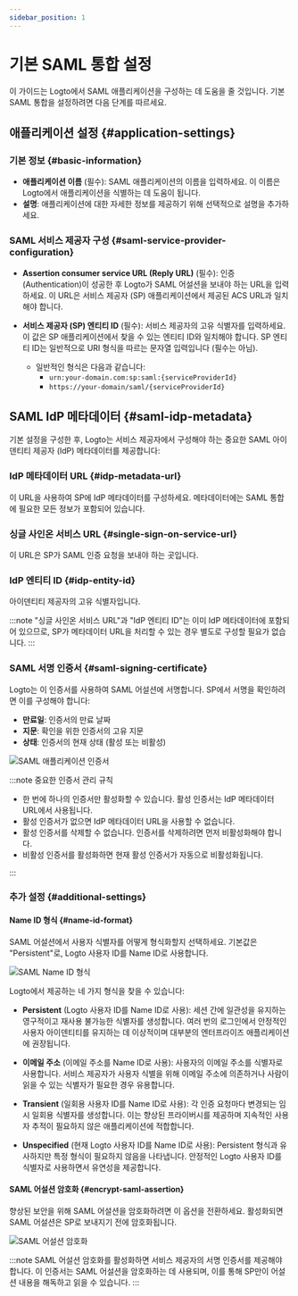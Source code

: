 ```yaml
---
sidebar_position: 1
---
```



# 기본 SAML 통합 설정

이 가이드는 Logto에서 SAML 애플리케이션을 구성하는 데 도움을 줄 것입니다. 기본 SAML 통합을 설정하려면 다음 단계를 따르세요.

## 애플리케이션 설정 \{#application-settings}

### 기본 정보 \{#basic-information}

- **애플리케이션 이름** (필수): SAML 애플리케이션의 이름을 입력하세요. 이 이름은 Logto에서 애플리케이션을 식별하는 데 도움이 됩니다.
- **설명**: 애플리케이션에 대한 자세한 정보를 제공하기 위해 선택적으로 설명을 추가하세요.

### SAML 서비스 제공자 구성 \{#saml-service-provider-configuration}

- **Assertion consumer service URL (Reply URL)** (필수): 인증 (Authentication)이 성공한 후 Logto가 SAML 어설션을 보내야 하는 URL을 입력하세요. 이 URL은 서비스 제공자 (SP) 애플리케이션에서 제공된 ACS URL과 일치해야 합니다.

- **서비스 제공자 (SP) 엔티티 ID** (필수): 서비스 제공자의 고유 식별자를 입력하세요. 이 값은 SP 애플리케이션에서 찾을 수 있는 엔티티 ID와 일치해야 합니다. SP 엔티티 ID는 일반적으로 URI 형식을 따르는 문자열 입력입니다 (필수는 아님).
  - 일반적인 형식은 다음과 같습니다:
    - `urn:your-domain.com:sp:saml:{serviceProviderId}`
    - `https://your-domain/saml/{serviceProviderId}`

## SAML IdP 메타데이터 \{#saml-idp-metadata}

기본 설정을 구성한 후, Logto는 서비스 제공자에서 구성해야 하는 중요한 SAML 아이덴티티 제공자 (IdP) 메타데이터를 제공합니다:

### IdP 메타데이터 URL \{#idp-metadata-url}

이 URL을 사용하여 SP에 IdP 메타데이터를 구성하세요. 메타데이터에는 SAML 통합에 필요한 모든 정보가 포함되어 있습니다.

### 싱글 사인온 서비스 URL \{#single-sign-on-service-url}

이 URL은 SP가 SAML 인증 요청을 보내야 하는 곳입니다.

### IdP 엔티티 ID \{#idp-entity-id}

아이덴티티 제공자의 고유 식별자입니다.

:::note
"싱글 사인온 서비스 URL"과 "IdP 엔티티 ID"는 이미 IdP 메타데이터에 포함되어 있으므로, SP가 메타데이터 URL을 처리할 수 있는 경우 별도로 구성할 필요가 없습니다.
:::

### SAML 서명 인증서 \{#saml-signing-certificate}

Logto는 이 인증서를 사용하여 SAML 어설션에 서명합니다. SP에서 서명을 확인하려면 이를 구성해야 합니다:

- **만료일**: 인증서의 만료 날짜
- **지문**: 확인을 위한 인증서의 고유 지문
- **상태**: 인증서의 현재 상태 (활성 또는 비활성)

<img src={certificatesImage} alt="SAML 애플리케이션 인증서" />

:::note 중요한 인증서 관리 규칙

- 한 번에 하나의 인증서만 활성화할 수 있습니다. 활성 인증서는 IdP 메타데이터 URL에서 사용됩니다.
- 활성 인증서가 없으면 IdP 메타데이터 URL을 사용할 수 없습니다.
- 활성 인증서를 삭제할 수 없습니다. 인증서를 삭제하려면 먼저 비활성화해야 합니다.
- 비활성 인증서를 활성화하면 현재 활성 인증서가 자동으로 비활성화됩니다.

:::

### 추가 설정 \{#additional-settings}

#### Name ID 형식 \{#name-id-format}

SAML 어설션에서 사용자 식별자를 어떻게 형식화할지 선택하세요. 기본값은 "Persistent"로, Logto 사용자 ID를 Name ID로 사용합니다.

<img src={nameIdFormatImage} alt="SAML Name ID 형식" />

Logto에서 제공하는 네 가지 형식을 찾을 수 있습니다:

- **Persistent** (Logto 사용자 ID를 Name ID로 사용): 세션 간에 일관성을 유지하는 영구적이고 재사용 불가능한 식별자를 생성합니다. 여러 번의 로그인에서 안정적인 사용자 아이덴티티를 유지하는 데 이상적이며 대부분의 엔터프라이즈 애플리케이션에 권장됩니다.

- **이메일 주소** (이메일 주소를 Name ID로 사용): 사용자의 이메일 주소를 식별자로 사용합니다. 서비스 제공자가 사용자 식별을 위해 이메일 주소에 의존하거나 사람이 읽을 수 있는 식별자가 필요한 경우 유용합니다.

- **Transient** (일회용 사용자 ID를 Name ID로 사용): 각 인증 요청마다 변경되는 임시 일회용 식별자를 생성합니다. 이는 향상된 프라이버시를 제공하며 지속적인 사용자 추적이 필요하지 않은 애플리케이션에 적합합니다.

- **Unspecified** (현재 Logto 사용자 ID를 Name ID로 사용): Persistent 형식과 유사하지만 특정 형식이 필요하지 않음을 나타냅니다. 안정적인 Logto 사용자 ID를 식별자로 사용하면서 유연성을 제공합니다.

#### SAML 어설션 암호화 \{#encrypt-saml-assertion}

향상된 보안을 위해 SAML 어설션을 암호화하려면 이 옵션을 전환하세요. 활성화되면 SAML 어설션은 SP로 보내지기 전에 암호화됩니다.

<img src={encryptionImage} alt="SAML 어설션 암호화" />

:::note
SAML 어설션 암호화를 활성화하면 서비스 제공자의 서명 인증서를 제공해야 합니다. 이 인증서는 SAML 어설션을 암호화하는 데 사용되며, 이를 통해 SP만이 어설션 내용을 해독하고 읽을 수 있습니다.
:::
